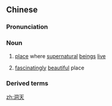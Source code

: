 ==Chinese==
{{zh-forms}}

===Pronunciation===
{{zh-pron
|m=dòngtiān
|cat=n
}}

===Noun===
{{zh-noun}}

# {{lb|zh|Taoism}} [[place]] where [[supernatural]] [[being]]s [[live]]
# [[fascinatingly]] [[beautiful]] place

===Derived terms===
{{zh-der|別有洞天|洞天福地}}

[[zh:洞天]]